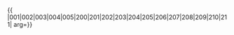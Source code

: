 {{ {{{1|PRC admin/showlist}}}
|001|002|003|004|005|200|201|202|203|204|205|206|207|208|209|210|211|
arg={{{arg|}}}}}